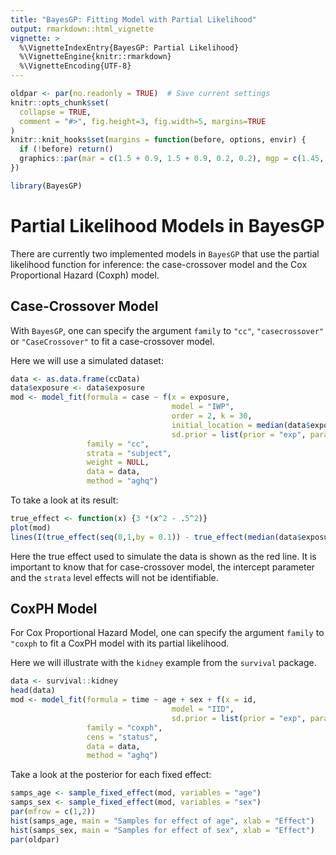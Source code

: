 ```yaml
---
title: "BayesGP: Fitting Model with Partial Likelihood"
output: rmarkdown::html_vignette
vignette: >
  %\VignetteIndexEntry{BayesGP: Partial Likelihood}
  %\VignetteEngine{knitr::rmarkdown}
  %\VignetteEncoding{UTF-8}
---
```


```r
oldpar <- par(no.readonly = TRUE)  # Save current settings
knitr::opts_chunk$set(
  collapse = TRUE,
  comment = "#>", fig.height=3, fig.width=5, margins=TRUE
)
knitr::knit_hooks$set(margins = function(before, options, envir) {
  if (!before) return()
  graphics::par(mar = c(1.5 + 0.9, 1.5 + 0.9, 0.2, 0.2), mgp = c(1.45, 0.45, 0), cex = 1.25, bty='n')
})
```


```r
library(BayesGP)
```

# Partial Likelihood Models in BayesGP

There are currently two implemented models in `BayesGP` that use the partial likelihood function for inference: the case-crossover model and the Cox Proportional Hazard (Coxph) model.



## Case-Crossover Model

With `BayesGP`, one can specify the argument `family` to `"cc"`, `"casecrossover"` or `"CaseCrossover"` to fit a case-crossover model.

Here we will use a simulated dataset:
```r
data <- as.data.frame(ccData)
data$exposure <- data$exposure
mod <- model_fit(formula = case ~ f(x = exposure, 
                                    model = "IWP", 
                                    order = 2, k = 30,
                                    initial_location = median(data$exposure), 
                                    sd.prior = list(prior = "exp", param = list(u = 1, alpha = 0.5), h = 1)),
                 family = "cc",
                 strata = "subject",
                 weight = NULL,
                 data = data,
                 method = "aghq")

```

To take a look at its result:

```r
true_effect <- function(x) {3 *(x^2 - .5^2)}
plot(mod)
lines(I(true_effect(seq(0,1,by = 0.1)) - true_effect(median(data$exposure))) ~ seq(0,1,by = 0.1), col = "red")
```

Here the true effect used to simulate the data is shown as the red line. It is important to know that for case-crossover model, the intercept parameter and the `strata` level effects will not be identifiable.



## CoxPH Model


For Cox Proportional Hazard Model, one can specify the argument `family` to `"coxph` to fit a CoxPH model with its partial likelihood.

Here we will illustrate with the `kidney` example from the `survival` package.

```r
data <- survival::kidney
head(data)
mod <- model_fit(formula = time ~ age + sex + f(x = id, 
                                    model = "IID", 
                                    sd.prior = list(prior = "exp", param = list(u = 1, alpha = 0.5))),
                 family = "coxph",
                 cens = "status",
                 data = data,
                 method = "aghq")
```

Take a look at the posterior for each fixed effect:

```r
samps_age <- sample_fixed_effect(mod, variables = "age")
samps_sex <- sample_fixed_effect(mod, variables = "sex")
par(mfrow = c(1,2))
hist(samps_age, main = "Samples for effect of age", xlab = "Effect")
hist(samps_sex, main = "Samples for effect of sex", xlab = "Effect")
par(oldpar)
```

 

